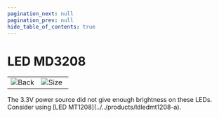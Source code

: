 ```yaml
---
pagination_next: null
pagination_prev: null
hide_table_of_contents: true
---
```



# LED MD3208

<table>
<td width='50%'>
    <img alt="Back" src="/img/catalog/ldledmd3208-1.png" />
</td>
<td width='50%'>
    <img alt="Size" src="/img/catalog/ldledmd3208-2.png" />
</td>
</table>
The 3.3V power source did not give enough brightness on these LEDs. Consider using [LED MT1208](../../products/ldledmt1208-a).

